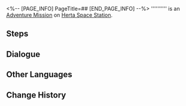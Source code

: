 <%-- [PAGE_INFO]
PageTitle=##
[END_PAGE_INFO] --%>
{{Stub|Dialogue.}}
{{Mission Infobox
|id            = 2000119
|title         = 
|image         = <!--Mission .png-->
|type          = Adventure
|event_name    = 
|chapter       = 
|requirements  = [[Adventure Mission]] ''[[To: The Faint Star]]'' completed
|summary       = <!--official mission summary from Fate's Atlas-->
|characters    = Bernard; Trailblazer
|startLocation = [[Herta Space Station]] - [[Master Control Zone]]
|world         = Herta Space Station
|area          = Master Control Zone
|prev          = To: The Faint Star
|next          = 
|rewards       = 
}}
'''''''''' is an [[Adventure Mission]] on [[Herta Space Station]].

==Steps==


<!--
==Gameplay Notes==

--><!--
==Trial Character==

-->
==Dialogue==
{{Stub Dialogue}}

{{Dialogue End}}

==Other Languages==
{{Other Languages
|en   = 
|zhs  = 
|zht  = 
|ja   = 
|ko   = 
|es   = 
|fr   = 
|ru   = 
|th   = 
|vi   = 
|de   = 
|id   = 
|pt   = 
}}

==Change History==
{{Change History|1.0}}
